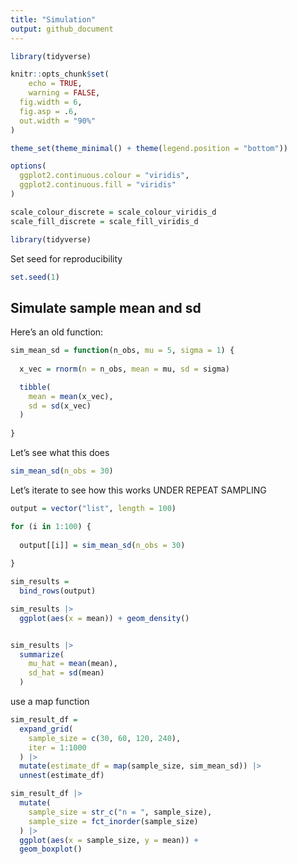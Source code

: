 ```yaml
---
title: "Simulation"
output: github_document
---
```


```r
library(tidyverse)

knitr::opts_chunk$set(
	echo = TRUE,
	warning = FALSE,
  fig.width = 6,
  fig.asp = .6,
  out.width = "90%"
)

theme_set(theme_minimal() + theme(legend.position = "bottom"))

options(
  ggplot2.continuous.colour = "viridis",
  ggplot2.continuous.fill = "viridis"
)

scale_colour_discrete = scale_colour_viridis_d
scale_fill_discrete = scale_fill_viridis_d
```


```r
library(tidyverse)
```

Set seed for reproducibility

```r
set.seed(1)
```


## Simulate sample mean and sd

Here's an old function:

```r
sim_mean_sd = function(n_obs, mu = 5, sigma = 1) {
  
  x_vec = rnorm(n = n_obs, mean = mu, sd = sigma)

  tibble(
    mean = mean(x_vec), 
    sd = sd(x_vec)
  )
  
}


```


Let's see what this does

```r
sim_mean_sd(n_obs = 30)
```


Let's iterate to see how this works UNDER REPEAT SAMPLING

```r
output = vector("list", length = 100)

for (i in 1:100) {
  
  output[[i]] = sim_mean_sd(n_obs = 30)
  
}

sim_results = 
  bind_rows(output)

sim_results |> 
  ggplot(aes(x = mean)) + geom_density()


sim_results |> 
  summarize(
    mu_hat = mean(mean),
    sd_hat = sd(mean)
  )

```


use a map function

```r
sim_result_df = 
  expand_grid(
    sample_size = c(30, 60, 120, 240),
    iter = 1:1000
  ) |> 
  mutate(estimate_df = map(sample_size, sim_mean_sd)) |> 
  unnest(estimate_df)

sim_result_df |> 
  mutate(
    sample_size = str_c("n = ", sample_size),
    sample_size = fct_inorder(sample_size)
  ) |> 
  ggplot(aes(x = sample_size, y = mean)) + 
  geom_boxplot()

```







